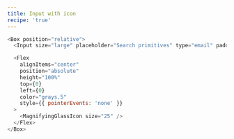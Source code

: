 ```yaml
---
title: Input with icon
recipe: 'true'
---
```


```js live=true
<Box position="relative">
  <Input size="large" placeholder="Search primitives" type="email" paddingLeft={5} />

  <Flex
    alignItems="center"
    position="absolute"
    height="100%"
    top={0}
    left={0}
    color="grays.5"
    style={{ pointerEvents: 'none' }}
  >
    <MagnifyingGlassIcon size="25" />
  </Flex>
</Box>
```
